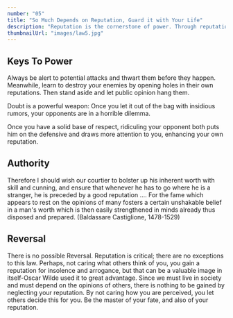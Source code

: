 ```yaml
---
number: "05"
title: "So Much Depends on Reputation, Guard it with Your Life"
description: "Reputation is the cornerstone of power. Through reputation alone you can intimidate and win; once it slips, however, you are vulnerable, and will be attacked on alt sides. Make your reputation unassailable. Always be alert to potential attacks and thwart them before they happen. Meanwhile, learn to destroy your enemies by opening holes in their own reputations. Then stand aside and let public opinion hang them."
thumbnailUrl: "images/law5.jpg"
---
```


## Keys To Power

Always be alert to potential attacks and thwart them before they happen. Meanwhile, learn to destroy your enemies by opening holes in their own reputations. Then stand aside and let public opinion hang them.

Doubt is a powerful weapon: Once you let it out of the bag with insidious rumors, your opponents are in a horrible dilemma.

Once you have a solid base of respect, ridiculing your opponent both puts him on the defensive and draws more attention to you, enhancing your own reputation.

## Authority

Therefore I should wish our courtier to bolster up his inherent worth with skill and cunning, and ensure that whenever he has to go where he is a stranger, he is preceded by a good reputation .... For the fame which appears to rest on the opinions of many fosters a certain unshakable belief in a man's worth which is then easily strengthened in minds already thus disposed and prepared. (Baldassare Castiglione, 1478-1529)

## Reversal

There is no possible Reversal. Reputation is critical; there are no exceptions to this law. Perhaps, not caring what others think of you, you gain a reputation for insolence and arrogance, but that can be a valuable image in itself-Oscar Wilde used it to great advantage. Since we must live in society and must depend on the opinions of others, there is nothing to be gained by neglecting your reputation. By not caring how you are perceived, you let others decide this for you. Be the master of your fate, and also of your reputation.